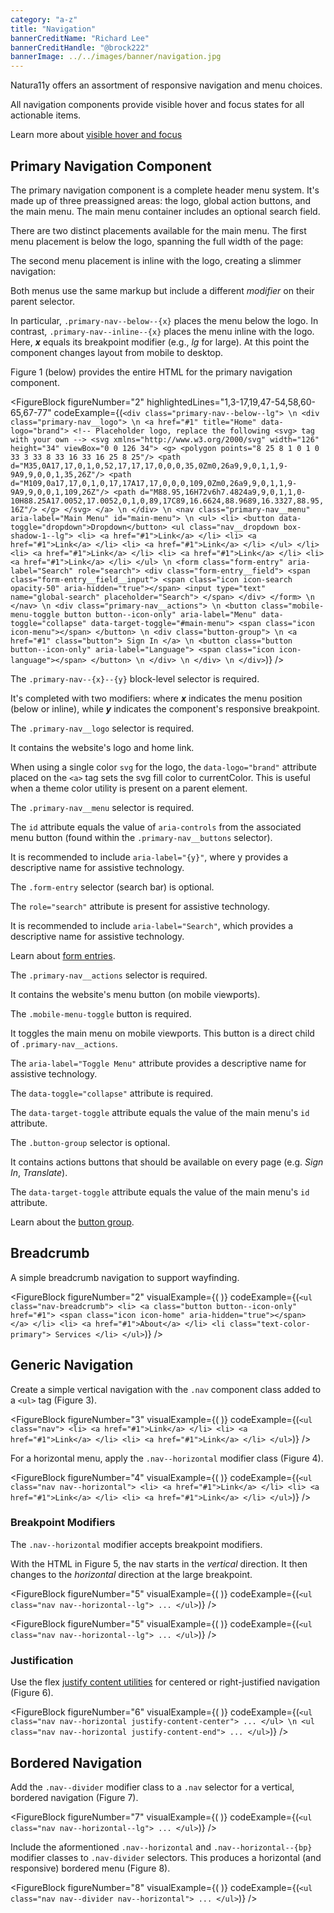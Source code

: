 ```yaml
---
category: "a-z"
title: "Navigation"
bannerCreditName: "Richard Lee"
bannerCreditHandle: "@brock222" 
bannerImage: ../../images/banner/navigation.jpg
---
```



<TextBlock>

Natura11y offers an assortment of responsive navigation and menu choices.

</TextBlock>

<AccessibilitySpotlight>

All navigation components provide visible hover and focus states for all actionable items.

Learn more about <a href="https://www.w3.org/TR/WCAG21/#content-on-hover-or-focus" target="_blank">visible hover and focus</a>

</AccessibilitySpotlight>

<Divider id="primaryNavigationComponent" />

<TextBlock>

## Primary Navigation Component

The primary navigation component is a complete header menu system. It's made up of three preassigned areas: the logo, global action buttons, and the main menu. The main menu container includes an optional search field.

There are two distinct placements available for the main menu. The first menu placement is below the logo, spanning the full width of the page:

</TextBlock>

<PrimaryNavigation />

<TextBlock>

The second menu placement is inline with the logo, creating a slimmer navigation:

</TextBlock>

<PrimaryNavigation navClass="primary-nav--inline--lg" searchWidth="200px" />

<TextBlock>

Both menus use the same markup but include a different *modifier* on their parent selector.

In particular, `.primary-nav--below--{x}` places the menu below the logo. In contrast, `.primary-nav--inline--{x}` places the menu inline with the logo. Here, ***x*** equals its breakpoint modifier (e.g., *lg* for large). At this point the component changes layout from mobile to desktop.

Figure 1 (below) provides the entire HTML for the primary navigation component.

</TextBlock>


<FigureBlock
    figureNumber="2"
    highlightedLines="1,3-17,19,47-54,58,60-65,67-77"
    codeExample={(`
        <div class="primary-nav--below--lg"> \n
            <div class="primary-nav__logo"> \n
                <a href="#1" title="Home" data-logo="brand">
                    <!-- Placeholder logo, replace the following <svg> tag with your own -->
                    <svg xmlns="http://www.w3.org/2000/svg" width="126" height="34" viewBox="0 0 126 34">
                        <g>
                            <polygon points="8 25 8 1 0 1 0 33 3 33 8 33 16 33 16 25 8 25"/>
                            <path d="M35,0A17,17,0,1,0,52,17,17,17,0,0,0,35,0Zm0,26a9,9,0,1,1,9-9A9,9,0,0,1,35,26Z"/>
                            <path d="M109,0a17,17,0,1,0,17,17A17,17,0,0,0,109,0Zm0,26a9,9,0,1,1,9-9A9,9,0,0,1,109,26Z"/>
                            <path d="M88.95,16H72v6h7.4824a9,9,0,1,1,0-10H88.25A17.0052,17.0052,0,1,0,89,17C89,16.6624,88.9689,16.3327,88.95,16Z"/>
                        </g>
                    </svg>
                </a> \n
            </div> \n
            <nav class="primary-nav__menu" aria-label="Main Menu" id="main-menu"> \n
                <ul>
                    <li>
                        <button data-toggle="dropdown">Dropdown</button>
                        <ul class="nav__dropdown box-shadow-1--lg">
                            <li>
                                <a href="#1">Link</a>
                            </li>
                            <li>
                                <a href="#1">Link</a>
                            </li>
                            <li>
                                <a href="#1">Link</a>
                            </li>
                        </ul>
                    </li>
                    <li>
                        <a href="#1">Link</a>
                    </li>
                    <li>
                        <a href="#1">Link</a>
                    </li>
                    <li>
                        <a href="#1">Link</a>
                    </li>
                </ul> \n
                <form class="form-entry" aria-label="Search" role="search">
                    <div class="form-entry__field">
                        <span class="form-entry__field__input">
                            <span class="icon icon-search opacity-50" aria-hidden="true"></span>
                            <input type="text" name="global-search" placeholder="Search">
                        </span>
                    </div>
                </form> \n
            </nav> \n
            <div class="primary-nav__actions"> \n
                <button class="mobile-menu-toggle button button--icon-only"
                    aria-label="Menu"
                    data-toggle="collapse"
                    data-target-toggle="#main-menu">
                        <span class="icon icon-menu"></span>
                </button> \n
                <div class="button-group"> \n
                    <a href="#1" class="button">
                        Sign In
                    </a> \n
                    <button class="button button--icon-only" aria-label="Language">
                        <span class="icon icon-language"></span>
                    </button> \n
                </div> \n
            </div> \n
        </div>
    `)}
/>



<TableLineDescBlock targetFigure="1">

<TableLineDescRow lines="1">

The `.primary-nav--{x}--{y}` block-level selector is required.

It's completed with two modifiers: where ***x*** indicates the menu position (below or inline), while ***y*** indicates the component's responsive breakpoint.

</TableLineDescRow>

<TableLineDescRow lines="3-17">

The `.primary-nav__logo` selector is required.

It contains the website's logo and home link.

When using a single color `svg` for the logo, the `data-logo="brand"` attribute placed on the `<a>` tag sets the svg fill color to currentColor. This is useful when a theme color utility is present on a parent element.

</TableLineDescRow>

<TableLineDescRow lines="19">

The `.primary-nav__menu` selector is required.

The `id` attribute equals the value of `aria-controls` from the associated menu button (found within the `.primary-nav__buttons` selector).

It is recommended to include `aria-label="{y}"`, where y provides a descriptive name for assistive technology.

</TableLineDescRow>

<TableLineDescRow lines="47-54">

The `.form-entry` selector (search bar) is optional.

The `role="search"` attribute is present for assistive technology.

It is recommended to include `aria-label="Search"`, which provides a descriptive name for assistive technology.

Learn about <a href="/docs/forms/#formEntries">form entries</a>.

</TableLineDescRow>

<TableLineDescRow lines="58">

The `.primary-nav__actions` selector is required.

It contains the website's menu button (on mobile viewports).

</TableLineDescRow>

<TableLineDescRow lines="60-65">

The `.mobile-menu-toggle` button is required.

It toggles the main menu on mobile viewports. This button is a direct child of `.primary-nav__actions`.

The `aria-label="Toggle Menu"` attribute provides a descriptive name for assistive technology.

The `data-toggle="collapse"` attribute is required.

The `data-target-toggle` attribute equals the value of the main menu's `id` attribute.

</TableLineDescRow>

<TableLineDescRow lines="67-77">

The `.button-group` selector is optional.

It contains actions buttons that should be available on every page (e.g. *Sign In*, *Translate*).

The `data-target-toggle` attribute equals the value of the main menu's `id` attribute.

Learn about the <a href="/docs/buttons/#theButtonGroup">button group</a>.

</TableLineDescRow>

</TableLineDescBlock>

<Divider id="breadcrumb" />

<TextBlock>

## Breadcrumb

A simple breadcrumb navigation to support wayfinding.

</TextBlock>

<FigureBlock
    figureNumber="2"
    visualExample={(
        <Breadcrumb />
    )}
    codeExample={(`
        <ul class="nav-breadcrumb">
            <li>
                <a class="button button--icon-only" href="#1">
                    <span class="icon icon-home" aria-hidden="true"></span>
                </a>
            </li>
            <li>
                <a href="#1">About</a>
            </li>
            <li class="text-color-primary">
                Services
            </li>
        </ul>
    `)}
/>

<Divider id="genericNavigation" />

<TextBlock>

## Generic Navigation

Create a simple vertical navigation with the `.nav` component class added to a `<ul>` tag (Figure 3).

</TextBlock>

<FigureBlock
    figureNumber="3"
    visualExample={(
        <GenericNavigation />
    )}
    codeExample={(`
        <ul class="nav">
            <li>
                <a href="#1">Link</a>
            </li>
            <li>
                <a href="#1">Link</a>
            </li>
            <li>
                <a href="#1">Link</a>
            </li>
        </ul>
    `)}
/>

<TextBlock>

For a horizontal menu, apply the `.nav--horizontal` modifier class (Figure 4).

</TextBlock>

<FigureBlock
    figureNumber="4"
    visualExample={(
        <GenericNavigation
            navClasses="nav--horizontal"
        />
    )}
    codeExample={(`
        <ul class="nav nav--horizontal">
            <li>
                <a href="#1">Link</a>
            </li>
            <li>
                <a href="#1">Link</a>
            </li>
            <li>
                <a href="#1">Link</a>
            </li>
        </ul>
    `)}
/>

<TextBlock>

### Breakpoint Modifiers

The `.nav--horizontal` modifier accepts breakpoint modifiers.

With the HTML in Figure 5, the nav starts in the *vertical* direction. It then changes to the *horizontal* direction at the large breakpoint.

</TextBlock>

<FigureBlock
    figureNumber="5"
    visualExample={(
        <GenericNavigation
            navClasses="nav--horizontal--lg"
        />
    )}
    codeExample={(`
        <ul class="nav nav--horizontal--lg">
            ...
        </ul>
    `)}
/>

<FigureBlock
    figureNumber="5"
    visualExample={(
        <GenericNavigation
            navClasses="nav--horizontal--lg"
        />
    )}
    codeExample={(`
        <ul class="nav nav--horizontal--lg">
            ...
        </ul>
    `)}
/>

<TextBlock>

### Justification

Use the flex <a href="/docs/flex/#justifyContentUtilites">justify content utilities</a> for centered or right-justified navigation (Figure 6).

</TextBlock>

<FigureBlock
    figureNumber="6"
    visualExample={(
        <Justification />
    )}
    codeExample={(`
        <ul class="nav nav--horizontal justify-content-center">
            ...
        </ul> \n
        <ul class="nav nav--horizontal justify-content-end">
            ...
        </ul>
    `)}
/>

<Divider id="borderedNavigation" />

<TextBlock>

## Bordered Navigation

Add the `.nav--divider` modifier class to a `.nav` selector for a vertical, bordered navigation (Figure 7).

</TextBlock>

<FigureBlock
    figureNumber="7"
    visualExample={(
        <GenericNavigation
            navClasses="nav--divider"
        />
    )}
    codeExample={(`
        <ul class="nav nav--horizontal--lg">
            ...
        </ul>
    `)}
/>

<TextBlock>

Include the aformentioned `.nav--horizontal` and `.nav--horizontal--{bp}` modifier classes to `.nav-divider` selectors. This produces a horizontal (and responsive) bordered menu (Figure 8).

</TextBlock>

<FigureBlock
    figureNumber="8"
    visualExample={(
        <GenericNavigation
            navClasses="nav--divider nav--horizontal"
        />
    )}
    codeExample={(`
        <ul class="nav nav--divider nav--horizontal">
            ...
        </ul>
    `)}
/>
